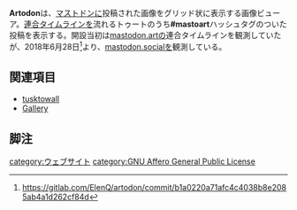 {{Infobox software
| Name                = Artodon
<!-- | Image               = [[ファイル:Amaroq.jpg|120px|Amaroq]] -->
| Developer           = [https://elenq.tech ElenQ Technology]
| SourceCode          = https://gitlab.com/ElenQ/artodon
| Platform            = ウェブ
| ProgrammingLanguage = ClojureScript
| Launch              = 2017年12月
<!-- | Kifu                = [https://paypal.me/floofdog PayPal] -->
| License             = [[GNU Affero General Public License]]
| Web                 = https://elenq.gitlab.io/artodon
}}'''Artodon'''は、[[Mastodon|マストドン]]に投稿された画像をグリッド状に表示する画像ビューア。[[連合タイムライン]]を流れるトゥートのうち'''<nowiki>#mastoart</nowiki>'''ハッシュタグのついた投稿を表示する。開設当初は[[mastodon.art]]の連合タイムラインを観測していたが、2018年6月28日<ref>https://gitlab.com/ElenQ/artodon/commit/b1a0220a71afc4c4038b8e2085ab4a1d262cf84d</ref>より、[[mastodon.social]]を観測している。

==関連項目==
* [[tusktowall]]
* [[Gallery]]

==脚注==
<references />

{{DEFAULTSORT:artodon}}
[[category:ウェブサイト]]
[[category:GNU Affero General Public License]]